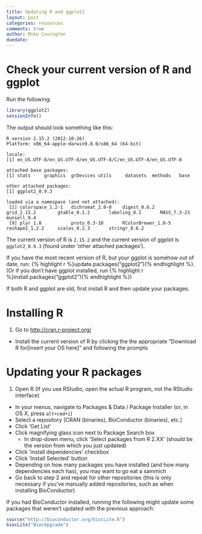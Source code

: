 ```yaml
---
title: Updating R and ggplot2
layout: post
categories: resources
comments: true
author: Mike Covington
duedate:
---
```


# Check your current version of R and ggplot

Run the following:

```r
library(ggplot2)
sessionInfo()
```

The output should look something like this:

    R version 2.15.2 (2012-10-26)
    Platform: x86_64-apple-darwin9.8.0/x86_64 (64-bit)

    locale:
    [1] en_US.UTF-8/en_US.UTF-8/en_US.UTF-8/C/en_US.UTF-8/en_US.UTF-8

    attached base packages:
    [1] stats     graphics  grDevices utils     datasets  methods   base

    other attached packages:
    [1] ggplot2_0.9.3

    loaded via a namespace (and not attached):
     [1] colorspace_1.2-1   dichromat_2.0-0    digest_0.6.2       grid_2.15.2        gtable_0.1.2       labeling_0.1       MASS_7.3-23        munsell_0.4
     [9] plyr_1.8           proto_0.3-10       RColorBrewer_1.0-5 reshape2_1.2.2     scales_0.2.3       stringr_0.6.2

The current version of R is `2.15.2` and the current version of ggplot is `ggplot2_0.9.3` (found under 'other attached packages').

If you have the most recent version of R, but your ggplot is somehow out of date, run: {% highlight r %}update.packages("ggplot2"){% endhighlight %}. (Or if you don't have ggplot installed, run {% highlight r %}install.packages("ggplot2"){% endhighlight %})

If both R and ggplot are old, first install R and then update your packages.

# Installing R

1. Go to <http://cran.r-project.org/>
- Install the current version of R by clicking the the appropriate "Download R for[insert your OS here]" and following the prompts

# Updating your R packages

1. Open R (If you use RStudio, open the actual R program, not the RStudio interface)
- In your menus, navigate to Packages & Data / Package Installer (or, in OS X, press `alt+cmd+i`)
- Select a repository [CRAN (binaries), BioConductor (binaries), etc.]
- Click 'Get List'
- Click magnifying glass icon next to Package Search box
    - In drop-down menu, click 'Select packages from R 2.XX' (should be the version from which you just updated)
- Click 'install dependencies' checkbox
- Click 'Install Selected' button
- Depending on how many packages you have installed (and how many dependencies each has), you may want to go eat a sammich
- Go back to step 2 and repeat for other repositories (this is only necessary if you've manually added repositories, such as when installing BioConductor)

If you had BioConductor installed, running the following might update some packages that weren't updated with the previous approach:

```r
source("http://bioconductor.org/biocLite.R")
biocLite("BiocUpgrade")
```
